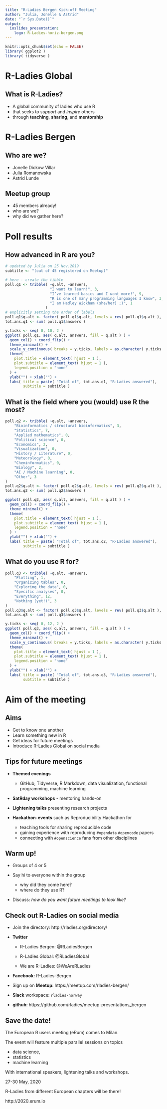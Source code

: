```yaml
---
title: "R-Ladies Bergen Kick-off Meeting"
author: "Julia, Jonelle & Astrid"
date: "`r Sys.Date()`"
output:
  ioslides_presentation:
    logo: R-Ladies-horiz-bergen.png
---
```


```r
knitr::opts_chunk$set(echo = FALSE)
library( ggplot2 )
library( tidyverse )
```

# R-Ladies Global

## What is R-Ladies?

- A global community of ladies who use R
- that seeks to _support_ and _inspire_ others
- through **teaching**, **sharing**, and **mentorship**

# R-Ladies Bergen

## Who are we?

- Jonelle Dickow Villar
- Julia Romanowska
- Astrid Lunde

## Meetup group

- 45 members already!
- who are we?
- why did we gather here?

# Poll results

## How advanced in R are you?

```r
# updated by Julia on 25 Nov.2019
subtitle <- "(out of 45 registered on Meetup)"

# here - create the tibble
poll.q1 <- tribble( ~q.alt, ~answers,
                    "I want to learn!", 3,
                    "I’ve learned basics and I want more!", 9,
                    "R is one of many programming languages I know", 3,
                    "I am Hadley Wickham (she/her) ;)", 1
                  )
# explicitly setting the order of labels
poll.q1$q.alt <- factor( poll.q1$q.alt, levels = rev( poll.q1$q.alt ), ordered = TRUE )
tot.ans.q1 <- sum( poll.q1$answers )

y.ticks <- seq( 0, 10, 2 )
ggplot( poll.q1, aes( q.alt, answers, fill = q.alt ) ) +
  geom_col() + coord_flip() +
  theme_minimal() +
  scale_y_continuous( breaks = y.ticks, labels = as.character( y.ticks ) ) +
  theme( 
    plot.title = element_text( hjust = 1 ),
    plot.subtitle = element_text( hjust = 1 ),
    legend.position = "none"
  ) +
  ylab("") + xlab("") +
  labs( title = paste( "Total of", tot.ans.q1, "R-Ladies answered"),
        subtitle = subtitle )
```

## What is the field where you (would) use R the most?

```r
poll.q2 <- tribble( ~q.alt, ~answers,
    "Bioinformatics / structural bioinformatics", 3,
    "Statistics", 7,
    "Applied mathematics", 0,
    "Political science", 0,
    "Economics", 2,
    "Visualization", 0,
    "History / Literature", 0,
    "Meteorology", 0,
    "Cheminformatics", 0,
    "Biology", 2,
    "AI / Machine learning", 0,
    "Other", 3
)
poll.q2$q.alt <- factor( poll.q2$q.alt, levels = rev( poll.q2$q.alt ), ordered = TRUE )
tot.ans.q2 <- sum( poll.q2$answers )

ggplot( poll.q2, aes( q.alt, answers, fill = q.alt ) ) +
  geom_col() + coord_flip() +
  theme_minimal() +
  theme( 
    plot.title = element_text( hjust = 1 ),
    plot.subtitle = element_text( hjust = 1 ),
    legend.position = "none"
  ) +
  ylab("") + xlab("") +
  labs( title = paste( "Total of", tot.ans.q2, "R-Ladies answered"),
        subtitle = subtitle )
```

## What do you use R for?

```r
poll.q3 <- tribble( ~q.alt, ~answers,
    "Plotting", 1,
    "Organizing tables", 0,
    "Exploring the data", 0,
    "Specific analyses", 0,
    "Everything", 12,
    "Nothing (yet!)", 3
)
poll.q3$q.alt <- factor( poll.q3$q.alt, levels = rev( poll.q3$q.alt ), ordered = TRUE )
tot.ans.q3 <- sum( poll.q3$answers )

y.ticks <- seq( 0, 12, 2 )
ggplot( poll.q3, aes( q.alt, answers, fill = q.alt ) ) +
  geom_col() + coord_flip() +
  theme_minimal() +
  scale_y_continuous( breaks = y.ticks, labels = as.character( y.ticks ) ) +
  theme( 
    plot.title = element_text( hjust = 1 ),
    plot.subtitle = element_text( hjust = 1 ),
    legend.position = "none"
  ) +
  ylab("") + xlab("") +
  labs( title = paste( "Total of", tot.ans.q3, "R-Ladies answered"),
        subtitle = subtitle )
```

# Aim of the meeting

## Aims

- Get to know one another
- Learn something new in R
- Get ideas for future meetings
- Introduce R-Ladies Global on social media 

## Tips for future meetings 

- **Themed evenings**
  * GitHub, Tidyverse, R Markdown, data visualization, functional programming, machine learning 

- **SatRday workshops** - mentoring hands-on 

- **Lightening talks** presenting research projects 

- **Hackathon-events** such as Reproducibility Hackathon for
  * teaching tools for sharing reproducible code
  * gaining experience with reproducing `#opendata` `#opencode` papers
  * connecting with `#openscience` fans from other disciplines

## Warm up!

- Groups of 4 or 5

- Say hi to everyone within the group
  - why did they come here?
  - where do they use R?

- Discuss: *how do you want future meetings to look like?*

##  Check out R-Ladies on social media 

- Join the directory:  http://rladies.org/directory/

- **Twitter**

  - R-Ladies Bergen:  @RLadiesBergen

  - R-Ladies Global:  @RLadiesGlobal

  - We are R-Ladies:  @WeAreRLadies

- **Facebook:**           R-Ladies-Bergen

- Sign up on **Meetup**:  https://meetup.com/rladies-bergen/

- **Slack** workspace: `rladies-norway`

- **github**: https://github.com/rladies/meetup-presentations_bergen

## Save the date!

The European R users meeting (eRum) comes to Milan.

The event will feature multiple parallel sessions on topics

- data science, 
- statistics
- machine learning

With international speakers, lightening talks and workshops.  

27-30 May, 2020 

R-Ladies from different European chapters will be there!  

http://2020.erum.io
